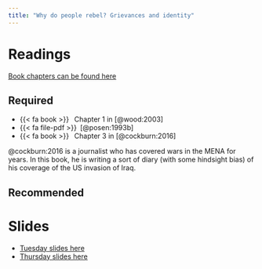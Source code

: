 ```yaml
---
title: "Why do people rebel? Grievances and identity"
---
```


# Readings


[Book chapters can be found here](https://www.dropbox.com/scl/fo/jxgwe0clhpipx2oyil3uc/h?rlkey=4xyltyrorgngb80pgo9jhszgt&dl=0)

## Required

- {{< fa book >}}&ensp; Chapter 1 in [@wood:2003]
- {{< fa file-pdf >}}&ensp;[@posen:1993b]
- {{< fa book >}}&ensp; Chapter 3 in [@cockburn:2016]

@cockburn:2016 is a journalist who has covered wars in the MENA for years. In this book, he is writing a sort of diary (with some hindsight bias) of his coverage of the US invasion of Iraq. 


<!-- ## Class activity -->


<!-- We're working with [these manifestos](https://www.dropbox.com/sh/648s8i2itdjfriy/AACZrJxTdwPXFMDTkya6Gb_La?dl=0). Please note some of these contain extremely offensive content. The people/groups included are:  -->

<!-- - Rumiyah, the [ISIS magazine](https://www.jstor.org/stable/resrep37748#metadata_info_tab_contents) -->

<!-- - The [New Irish Republican Army](https://en.wikipedia.org/wiki/New_Irish_Republican_Army) -->

<!-- - [Osama bin Laden](https://en.wikipedia.org/wiki/Osama_bin_Laden) "Letter to America" -->

<!-- - [South Carolina terrorist, Dylann Roof](https://en.wikipedia.org/wiki/Dylann_Roof) -->

<!-- - Manifesto of the [Christchurch mosque terrorist attack](https://en.wikipedia.org/wiki/Christchurch_mosque_shootings) -->

<!-- - Manifesto of the [2019 el Paso, Walmart terrorist attack](https://en.wikipedia.org/wiki/2019_El_Paso_shooting) -->

<!-- - Elliot Rodger, the "incel" [manifesto](https://en.wikipedia.org/wiki/2014_Isla_Vista_killings) -->

<!-- - Eco-extremist group in Mexico, [Individualistas Tendiendo a lo Salvaje](https://en.wikipedia.org/wiki/Individualists_Tending_to_the_Wild) -->


## Recommended


# Slides

* [Tuesday slides here](https://www.dropbox.com/scl/fi/1rcxeoyoq910qkpcwzxln/02-grievances.pdf?rlkey=rbbd93ra9xt6kpr8aqj4gvlv8&dl=0)
* [Thursday slides here](https://www.dropbox.com/scl/fi/y23yhm0uc2dcg64eoxbcd/02-identity.pdf?rlkey=a4c454wrz3w1m52jchl006p2y&dl=0)


